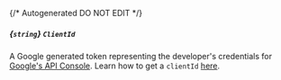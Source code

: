 {/* Autogenerated DO NOT EDIT  */}
##### *{`string`}* `ClientId`
A Google generated token representing the developer's credentials for [Google's API Console](https://console.cloud.google.com/apis/dashboard?pli\=1\&project\=discourse\-login\-388921). Learn how to get a `clientId` [here](https://developers.google.com/identity/gsi/web/guides/get\-google\-api\-clientid).


